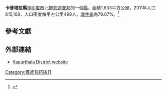 {{Infobox settlement
| name = 卡普塔拉縣
| native_name = ਕਪੂਰਥਲਾ ਜ਼ਿਲ੍ਹਾ
| native_name_lang = pan
| other_name       = 
| settlement_type  = 縣
| image_alt        = 
| image_caption    = 
| nickname         = 
| image_skyline    =
| image_map        = Kapurthala in Punjab (India).svg
| map_alt          = 
| map_caption      = 卡普塔拉縣（藍色）在旁遮普邦的位置
| pushpin_map             = 
| pushpin_label_position  = 
| pushpin_map_alt         = 
| pushpin_map_caption     = 
| latd                    = 31
| latm                    = 22
| lats                    = 46
| latNS                   = N
| longd                   = 75
| longm                   = 23
| longs                   = 5
| longEW                  = E
| coordinates_display     = inline,title
| subdivision_type        = 國家
| subdivision_name        = 印度
| subdivision_type1       = 邦
| subdivision_name1       = [[旁遮普邦|旁遮普邦]]
| established_title       = 
| established_date        = 
| founder                 = 
|named_for = 
| seat_type     = 行政中心
| seat          = [[卡普尔塔拉|卡普尔塔拉]]
| leader_name1  = 
| leader_title1 = 
| leader_name2  = 
| leader_title2 = 
| government_type = 
| governing_body  = 
| unit_pref       = Metric
| area_footnotes  = 
| area_rank       = 
| area_total_km2  = 1633 
| elevation_footnotes = 
| elevation_m     = 
| population_total = 815,168
| population_as_of = 2011年
| population_rank         = 
| population_density_km2  = 499
| population_demonym      = 
| population_footnotes    = 
| postal_code_type        = 
| postal_code             = 
| registration_plate      = 
| blank1_name_sec1        = 識字率
| blank1_info_sec1        = 79.07%
| website                 = {{URL|http://www.kapurthala.net.in/}}
| footnotes               = 
}}
'''卡普塔拉縣'''是[[印度|印度]]西北部[[旁遮普邦|旁遮普邦]]的一個[[縣|縣]]，面積1,633平方公里，2011年人口815,168，人口密度每平方公里499人，[[識字率|識字率]]為79.07%。<ref>{{Cite web |url=http://www.census2011.co.in/census/district/589-kapurthala.html |title=Kapurthala District Population Census 2011, Punjab literacy sex ratio and density |accessdate=2015-02-15 |archive-date=2015-03-20 |archive-url=https://web.archive.org/web/20150320223443/http://www.census2011.co.in/census/district/589-kapurthala.html |dead-url=no }}</ref>

==參考文獻==
{{Reflist}}

==外部連結==
*[https://web.archive.org/web/20100819073139/http://kapurthala.nic.in/ Kapurthala District website]

{{旁遮普邦行政区划小作品}}
[[Category:旁遮普邦辖县|Category:旁遮普邦辖县]]